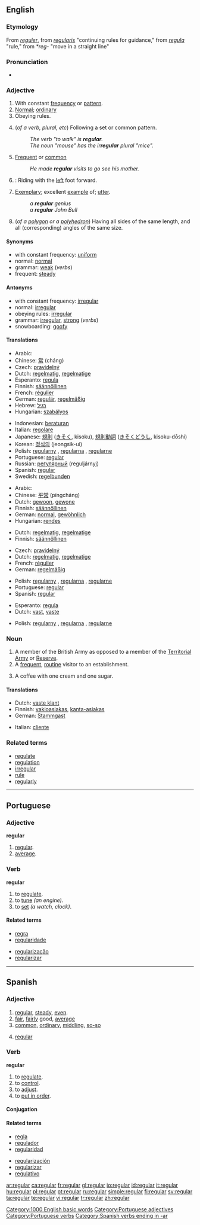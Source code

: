 {{see|regulär}}
{{wikipedia}}
==English==

===Etymology===
From {{OF.}} ''[[reguler]]'', from {{LL.}} ''[[regularis]]'' "continuing rules for guidance," from {{L.}} ''[[regula]]'' "rule," from {{PIE.}} ''*reg-'' "move in a straight line"

===Pronunciation===
* {{audio|en-us-regular.ogg|Audio (US)}}

===Adjective===
{{en-adj}}

# With constant [[frequency]] or [[pattern]].
# [[normal|Normal]]; [[ordinary]]
# Obeying rules.
# {{grammar}} (''of a verb, plural, etc'') Following a set or common pattern.
#: ''The verb "to walk" is '''regular'''.''
#: ''The noun "mouse" has the ir'''regular''' plural "mice".''
# [[frequent|Frequent]] or [[common]]
#: ''He made '''regular''' visits to go see his mother.''
# {{snowboarding}}: Riding with the [[left]] foot forward.
# [[exemplary|Exemplary]]; excellent [[example]] of; [[utter]].
#: ''a '''regular''' genius''
#: ''a '''regular''' John Bull''
# {{geometry}} (''of a [[polygon]] or a [[polyhedron]]'') Having all sides of the same length, and all (corresponding) angles of the same size.

====Synonyms====
* with constant frequency: [[uniform]]
* normal: [[normal]]
* grammar: [[weak]] (''verbs'')
* frequent: [[steady]]

====Antonyms====
* with constant frequency: [[irregular]]
* normal: [[irregular]]
* obeying rules: [[irregular]]
* grammar: [[irregular]], [[strong]] (''verbs'')
* snowboarding: [[goofy]]

====Translations====
{{trans-top|with constant frequency}}
* Arabic: {{Arab|[[عادي]]}} {{IPAchar|(ʕādi)}}
* Chinese: [[常]] (cháng)
* Czech: [[pravidelný]] {{m}}
* Dutch: [[regelmatig]], [[regelmatige]]
* Esperanto: [[regula]]
* Finnish: [[säännöllinen]]
* French: [[régulier]]
* German: [[regulär]], [[regelmäßig]]
* Hebrew: [[רגיל]]
* Hungarian: [[szabályos]]
{{trans-mid}}
* Indonesian: [[atur|beraturan]]
* Italian: [[regolare]]
* Japanese: [[規則]] ([[きそく]], kisoku), [[規則]][[動詞]] ([[きそく]][[どうし]], kisoku-dōshi)
* Korean: [[정식의]] (jeongsik-ui)
* Polish: [[regularny]] {{m}}, [[regularna]] {{f}}, [[regularne]] {{n}}
* Portuguese: [[regular#Portuguese|regular]]
* Russian: [[регулярный]] (reguljárnyj)
* Spanish: [[regular#Spanish|regular]]
* Swedish: [[regelbunden]]
{{trans-bottom}}

{{trans-top|normal}}
* Arabic: {{Arab|[[عادي]]}} {{IPAchar|(ʕādi)}}
* Chinese: [[平常]] (píngcháng)
* Dutch: [[gewoon]], [[gewone]]
* Finnish: [[säännöllinen]]
* German: [[normal]], [[gewöhnlich]]
* Hungarian: [[rendes]]
{{trans-mid}}
{{trans-bottom}}

{{trans-top|obeying rules}}
* Dutch: [[regelmatig]], [[regelmatige]]
* Finnish: [[säännöllinen]]
{{trans-mid}}
{{trans-bottom}}

{{trans-top|grammar}}
* Czech: [[pravidelný]] {{m}}
* Dutch: [[regelmatig]], [[regelmatige]]
* French: [[régulier]]
* German: [[regelmäßig]]
{{trans-mid}}
* Polish: [[regularny]] {{m}}, [[regularna]] {{f}}, [[regularne]] {{n}}
* Portuguese: [[regular#Portuguese|regular]]
* Spanish: [[regular#Spanish|regular]]
{{trans-bottom}}

{{trans-top|frequent, steady}}
* Esperanto: [[regula]]
* Dutch: [[vast]], [[vaste]]
{{trans-mid}}
* Polish: [[regularny]] {{m}}, [[regularna]] {{f}}, [[regularne]] {{n}}
{{trans-bottom}}

===Noun===
{{en-noun}}

# A member of the British Army as opposed to a member of the [[Territorial Army]] or [[Reserve]].
# A [[frequent]], [[routine]] visitor to an establishment.
# {{Canadian English}} A coffee with one cream and one sugar.

====Translations====
{{trans-top|member of the British Army}}
{{trans-mid}}
{{trans-bottom}}

{{trans-top|routine visitor}}
* Dutch: [[vaste klant]] {{m}}
* Finnish: [[vakioasiakas]], [[kanta-asiakas]]
* German: [[Stammgast]] {{m}}
{{trans-mid}}
* Italian: [[cliente]] {{m|f}}
{{trans-bottom}}

===Related terms===
* [[regulate]]
* [[regulation]]
* [[irregular]]
* [[rule]]
* [[regularly]]

[[Category:1000 English basic words]]

----

==Portuguese==

===Adjective===
'''regular''' {{m|f}}

# [[#English|regular]].
# [[average]].

===Verb===
'''regular'''

# to [[regulate]].
# to [[tune]] ''(an engine)''.
# to [[set]] ''(a watch, clock)''.

====Related terms====
{{top2}}
* [[regra]]
* [[regularidade]]
{{mid2}}
* [[regularização]]
* [[regularizar]]
{{bottom}}

[[Category:Portuguese adjectives]]
[[Category:Portuguese verbs]]

----

==Spanish==

===Adjective===
{{es-adj|pl=regulares}}

# [[#English|regular]], [[steady]], [[even]].
# [[fair]], [[fairly]] good, [[average]]
# [[common]], [[ordinary]], [[middling]], [[so-so]]
# {{grammar|lang=es}} [[#English|regular]]

===Verb===
'''regular'''

# to [[regulate]].
# to [[control]].
# to [[adjust]].
# to [[put in order]].

====Conjugation====
{{es-conj-ar|regul}}

====Related terms====
{{top}}
* [[regla]]
* [[regulador]]
* [[regularidad]]
{{mid}}
* [[regularización]]
* [[regularizar]]
* [[regulativo]]
{{bottom}}

[[Category:Spanish verbs ending in -ar]]

[[ar:regular]]
[[ca:regular]]
[[fr:regular]]
[[gl:regular]]
[[io:regular]]
[[id:regular]]
[[it:regular]]
[[hu:regular]]
[[pl:regular]]
[[pt:regular]]
[[ru:regular]]
[[simple:regular]]
[[fi:regular]]
[[sv:regular]]
[[ta:regular]]
[[te:regular]]
[[vi:regular]]
[[tr:regular]]
[[zh:regular]]